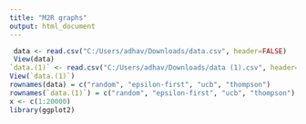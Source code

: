 ```yaml
---
title: "M2R graphs"
output: html_document
---
```

```r
 data <- read.csv("C:/Users/adhav/Downloads/data.csv", header=FALSE)
 View(data)
`data.(1)` <- read.csv("C:/Users/adhav/Downloads/data (1).csv", header=FALSE)
View(`data.(1)`)
rownames(data) = c("random", "epsilon-first", "ucb", "thompson")
rownames(`data.(1)`) = c("random", "epsilon-first", "ucb", "thompson")
x <- c(1:20000)
library(ggplot2)
```
